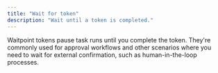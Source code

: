 ```yaml
---
title: "Wait for token"
description: "Wait until a token is completed."
---
```



Waitpoint tokens pause task runs until you complete the token. They're commonly used for approval workflows and other scenarios where you need to wait for external confirmation, such as human-in-the-loop processes.

<ComingSoon />

